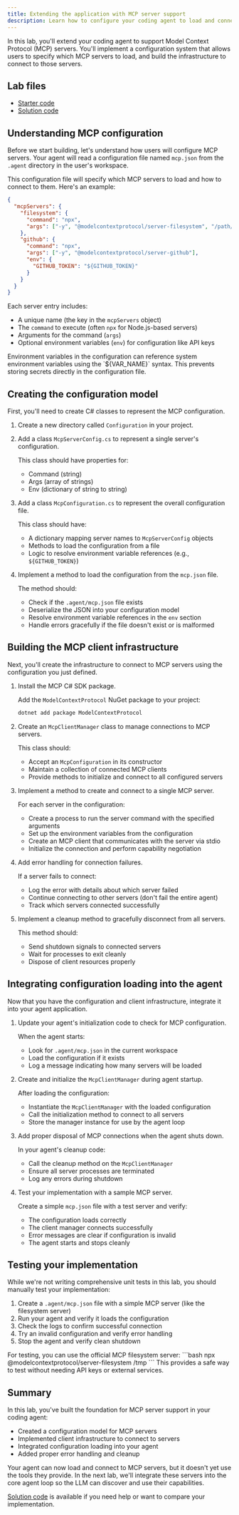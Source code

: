 ```yaml
---
title: Extending the application with MCP server support
description: Learn how to configure your coding agent to load and connect to MCP servers.
---
```



In this lab, you'll extend your coding agent to support Model Context Protocol (MCP)
servers. You'll implement a configuration system that allows users to specify which
MCP servers to load, and build the infrastructure to connect to those servers.

## Lab files

- [Starter code](../../../../labs/mcp-servers/extending-with-mcp-servers/start)
- [Solution code](../../../../labs/mcp-servers/extending-with-mcp-servers/solution)

## Understanding MCP configuration

Before we start building, let's understand how users will configure MCP servers.
Your agent will read a configuration file named `mcp.json` from the `.agent`
directory in the user's workspace.

This configuration file will specify which MCP servers to load and how to connect
to them. Here's an example:

```json
{
  "mcpServers": {
    "filesystem": {
      "command": "npx",
      "args": ["-y", "@modelcontextprotocol/server-filesystem", "/path/to/allowed/files"]
    },
    "github": {
      "command": "npx",
      "args": ["-y", "@modelcontextprotocol/server-github"],
      "env": {
        "GITHUB_TOKEN": "${GITHUB_TOKEN}"
      }
    }
  }
}
```

Each server entry includes:
- A unique name (the key in the `mcpServers` object)
- The `command` to execute (often `npx` for Node.js-based servers)
- Arguments for the command (`args`)
- Optional environment variables (`env`) for configuration like API keys

<Card title="Security Note">
Environment variables in the configuration can reference system environment variables
using the `${VAR_NAME}` syntax. This prevents storing secrets directly in the
configuration file.
</Card>

## Creating the configuration model

First, you'll need to create C# classes to represent the MCP configuration.

<Steps>

1. Create a new directory called `Configuration` in your project.

2. Add a class `McpServerConfig.cs` to represent a single server's configuration.

   This class should have properties for:
   - Command (string)
   - Args (array of strings)
   - Env (dictionary of string to string)

3. Add a class `McpConfiguration.cs` to represent the overall configuration file.

   This class should have:
   - A dictionary mapping server names to `McpServerConfig` objects
   - Methods to load the configuration from a file
   - Logic to resolve environment variable references (e.g., `${GITHUB_TOKEN}`)

4. Implement a method to load the configuration from the `mcp.json` file.

   The method should:
   - Check if the `.agent/mcp.json` file exists
   - Deserialize the JSON into your configuration model
   - Resolve environment variable references in the `env` section
   - Handle errors gracefully if the file doesn't exist or is malformed

</Steps>

## Building the MCP client infrastructure

Next, you'll create the infrastructure to connect to MCP servers using the
configuration you just defined.

<Steps>

1. Install the MCP C# SDK package.

   Add the `ModelContextProtocol` NuGet package to your project:

   ```bash
   dotnet add package ModelContextProtocol
   ```

2. Create an `McpClientManager` class to manage connections to MCP servers.

   This class should:
   - Accept an `McpConfiguration` in its constructor
   - Maintain a collection of connected MCP clients
   - Provide methods to initialize and connect to all configured servers

3. Implement a method to create and connect to a single MCP server.

   For each server in the configuration:
   - Create a process to run the server command with the specified arguments
   - Set up the environment variables from the configuration
   - Create an MCP client that communicates with the server via stdio
   - Initialize the connection and perform capability negotiation

4. Add error handling for connection failures.

   If a server fails to connect:
   - Log the error with details about which server failed
   - Continue connecting to other servers (don't fail the entire agent)
   - Track which servers connected successfully

5. Implement a cleanup method to gracefully disconnect from all servers.

   This method should:
   - Send shutdown signals to connected servers
   - Wait for processes to exit cleanly
   - Dispose of client resources properly

</Steps>

## Integrating configuration loading into the agent

Now that you have the configuration and client infrastructure, integrate it into
your agent application.

<Steps>

1. Update your agent's initialization code to check for MCP configuration.

   When the agent starts:
   - Look for `.agent/mcp.json` in the current workspace
   - Load the configuration if it exists
   - Log a message indicating how many servers will be loaded

2. Create and initialize the `McpClientManager` during agent startup.

   After loading the configuration:
   - Instantiate the `McpClientManager` with the loaded configuration
   - Call the initialization method to connect to all servers
   - Store the manager instance for use by the agent loop

3. Add proper disposal of MCP connections when the agent shuts down.

   In your agent's cleanup code:
   - Call the cleanup method on the `McpClientManager`
   - Ensure all server processes are terminated
   - Log any errors during shutdown

4. Test your implementation with a sample MCP server.

   Create a simple `mcp.json` file with a test server and verify:
   - The configuration loads correctly
   - The client manager connects successfully
   - Error messages are clear if configuration is invalid
   - The agent starts and stops cleanly

</Steps>

## Testing your implementation

While we're not writing comprehensive unit tests in this lab, you should manually
test your implementation:

1. Create a `.agent/mcp.json` file with a simple MCP server (like the filesystem server)
2. Run your agent and verify it loads the configuration
3. Check the logs to confirm successful connection
4. Try an invalid configuration and verify error handling
5. Stop the agent and verify clean shutdown

<Card title="Tip: Local MCP servers">
For testing, you can use the official MCP filesystem server:
```bash
npx @modelcontextprotocol/server-filesystem /tmp
```
This provides a safe way to test without needing API keys or external services.
</Card>

## Summary

In this lab, you've built the foundation for MCP server support in your coding agent:

- Created a configuration model for MCP servers
- Implemented client infrastructure to connect to servers
- Integrated configuration loading into your agent
- Added proper error handling and cleanup

Your agent can now load and connect to MCP servers, but it doesn't yet use the
tools they provide. In the next lab, we'll integrate these servers into the core
agent loop so the LLM can discover and use their capabilities.

[Solution code](../../../../labs/mcp-servers/extending-with-mcp-servers/solution) is
available if you need help or want to compare your implementation.
